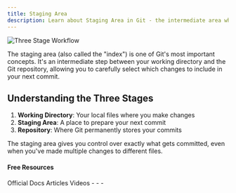 ```yaml
---
title: Staging Area
description: Learn about Staging Area in Git - the intermediate area where changes are prepared before committing to the repository.
---
```


![Three Stage Workflow](/images/docs/2-git-basics/three-stage-workflow.svg)

The staging area (also called the "index") is one of Git's most important concepts. It's an intermediate step between your working directory and the Git repository, allowing you to carefully select which changes to include in your next commit.

## Understanding the Three Stages

1. **Working Directory**: Your local files where you make changes
2. **Staging Area**: A place to prepare your next commit
3. **Repository**: Where Git permanently stores your commits

The staging area gives you control over exactly what gets committed, even when you've made multiple changes to different files.

#### Free Resources



<Tabs defaultValue="official">
<TabsList>
<TabsTrigger value="official">Official Docs</TabsTrigger>
<TabsTrigger value="article">Articles</TabsTrigger>
<TabsTrigger value="video">Videos</TabsTrigger>
</TabsList>

<TabsContent value="official">
<Note type="note" title="official">
-
</Note>
</TabsContent>
<TabsContent value="article">
<Note type="note" title="article">
-
</Note>
</TabsContent>
<TabsContent value="video">
<Note type="note" title="video">
-
</Note>
</TabsContent>
</Tabs>
